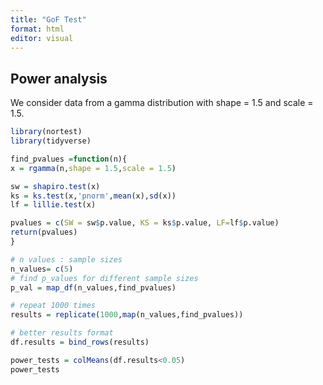 ```yaml
---
title: "GoF Test"
format: html
editor: visual
---
```


## Power analysis

We consider data from a gamma distribution with shape = 1.5 and scale = 1.5.

```r
library(nortest)
library(tidyverse)

find_pvalues =function(n){
x = rgamma(n,shape = 1.5,scale = 1.5)

sw = shapiro.test(x)
ks = ks.test(x,'pnorm',mean(x),sd(x))
lf = lillie.test(x)

pvalues = c(SW = sw$p.value, KS = ks$p.value, LF=lf$p.value)
return(pvalues)
}

# n values : sample sizes
n_values= c(5)
# find p_values for different sample sizes
p_val = map_df(n_values,find_pvalues)

# repeat 1000 times
results = replicate(1000,map(n_values,find_pvalues))

# better results format
df.results = bind_rows(results)

power_tests = colMeans(df.results<0.05)
power_tests
```
